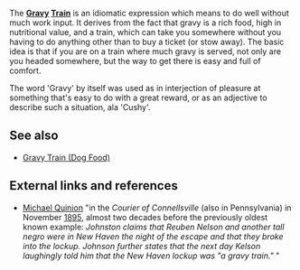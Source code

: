 The '''[[Gravy]] [[Train]]''' is an idiomatic expression which means to do well without much work input.  It derives from the fact that gravy is a rich food, high in nutritional value, and a train, which can take you somewhere without you having to do anything other than to buy a ticket (or stow away).  The basic idea is that if you are on a train where much gravy is served, not only are you headed somewhere, but the way to get there is easy and full of comfort.

The word 'Gravy' by itself was used as in interjection of pleasure at something that's easy to do with a great reward, or as an adjective to describe such a situation, ala 'Cushy'.

==See also==
*[[Gravy Train (Dog Food)]]

==External links and references==
*[http://www.worldwidewords.org/qa/qa-gra4.htm Michael Quinion] "in the ''Courier of Connellsville'' (also in Pennsylvania) in November [[1895]], almost two decades before the previously oldest known example: ''Johnston claims that Reuben Nelson and another tall negro were in New Haven the night of the escape and that they broke into the lockup. Johnson further states that the next day Kelson laughingly told him that the New Haven lockup was "a gravy train." '' "